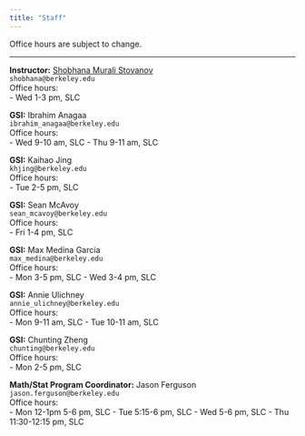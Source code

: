```yaml
---
title: "Staff"
---
```



Office hours are subject to change.

-----

::: {.grid}

::: {.g-col-4}
**Instructor:** <a href="https://www.stat.berkeley.edu/~shobhana/" target='_blank'>Shobhana Murali Stoyanov</a><br>
`shobhana@berkeley.edu`<br>
Office hours: <br>
- Wed 1-3 pm, SLC <br>
:::

::: {.g-col-4}
**GSI:** Ibrahim Anagaa</a><br>
`ibrahim_anagaa@berkeley.edu`<br>
Office hours:<br>
- Wed 9-10 am, SLC
- Thu 9-11 am, SLC
:::

::: {.g-col-4}
**GSI:** Kaihao Jing</a><br>
`khjing@berkeley.edu`<br>
Office hours:<br>
- Tue  2-5 pm, SLC
:::

::: {.g-col-4}
**GSI:** Sean McAvoy</a><br>
`sean_mcavoy@berkeley.edu`<br>
Office hours:<br>
- Fri 1-4 pm, SLC
:::

::: {.g-col-4}
**GSI:** Max Medina Garcia</a><br>
`max_medina@berkeley.edu`<br>
Office hours:<br>
- Mon 3-5 pm, SLC
- Wed 3-4 pm, SLC
:::

::: {.g-col-4}
**GSI:** Annie Ulichney</a><br>
`annie_ulichney@berkeley.edu`<br>
Office hours:<br>
- Mon 9-11 am, SLC
- Tue 10-11 am, SLC
:::

::: {.g-col-4}
**GSI:** Chunting Zheng </a><br>
`chunting@berkeley.edu`<br>
Office hours:<br>
- Mon 2-5 pm, SLC
:::

::: {.g-col-4}
**Math/Stat Program Coordinator:** Jason Ferguson</a><br>
`jason.ferguson@berkeley.edu`<br>
Office hours:<br>
- Mon 12-1pm 5-6 pm, SLC
- Tue 5:15-6 pm, SLC
- Wed 5-6 pm, SLC 
- Thu 11:30-12:15 pm, SLC
:::

:::

